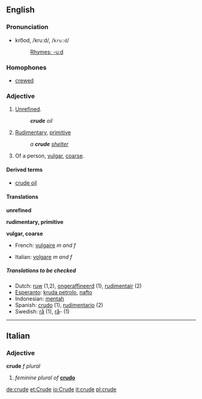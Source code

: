 ==English==
===Pronunciation===
*kro͞od, /kruːd/, /<tt>kru:d</tt>/
*:[[Rhymes:English:-uːd|Rhymes: -uːd]]

===Homophones===
*[[crewed]]

===Adjective===
{{en-adj-er-e|crud|e}}

# [[unrefined|Unrefined]].
#:'''''crude''' oil''
# [[rudimentary|Rudimentary]], [[primitive]]
#:''a '''crude''' [[shelter]]''
# Of a person, [[vulgar]], [[coarse]].

====Derived terms====
*[[crude oil]]

====Translations====

'''unrefined'''
{{top}}
{{mid}}
{{bottom}}

'''rudimentary, primitive'''
{{top}}
{{mid}}
{{bottom}}

'''vulgar, coarse'''
{{top}}
*French: [[vulgaire]] ''m and f''
{{mid}}
*Italian: [[volgare]] ''m and f''
{{bottom}}

=====Translations to be checked=====
<!--Remove this section once all of the translations below have been moved into the tables above.-->
{{checktrans}}

*Dutch: [[ruw]] (1,2), [[ongeraffineerd]] (1), [[rudimentair]] (2)
*[[Esperanto]]: [[kruda petrolo]], [[nafto]]
*Indonesian: [[mentah]]
*Spanish: [[crudo]] (1), [[rudimentario]] (2)
*Swedish: [[rå]] (1), [[rå]]- (1)

----
==Italian==
===Adjective===
'''crude''' ''f plural''

#''feminine plural of'' '''[[crudo#Italian|crudo]]'''

[[de:crude]]
[[et:Crude]]
[[io:Crude]]
[[it:crude]]
[[pl:crude]]